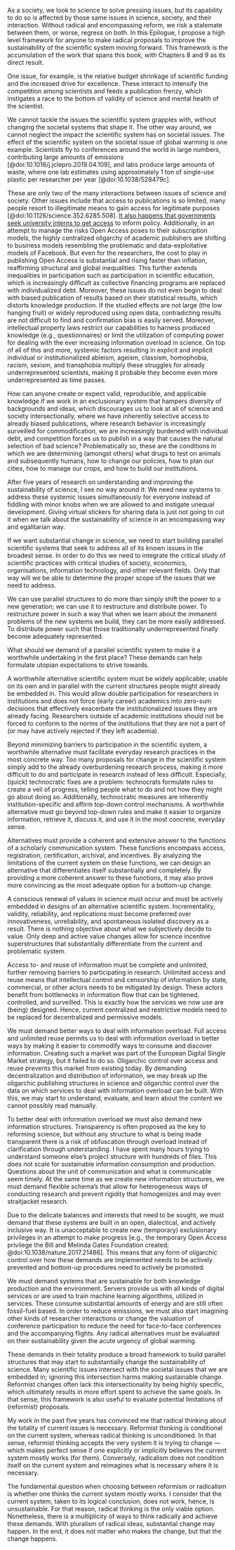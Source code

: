 <!-- Convey: We cannot fix science piecemeal, we need to fundamentally -->
<!-- alter its operating principles -->

<!-- Target: Anyone who finds science the best way of producing knowledge -->
 
<!-- Emotion: Ambivalence -->

<!-- ====================== -->

As a society, we look to science to solve pressing issues, but its
capability to do so is affected by those same issues in science,
society, and their interaction. Without radical and encompassing
reform, we risk a stalemate between them, or worse, regress on
both. In this Epilogue, I propose a high level framework for anyone to
make radical proposals to improve the sustainability of the scientific
system moving forward. This framework is the accumulation of the work that
spans this book, with Chapters 8 and 9 as its direct result.

One issue, for example, is the relative budget shrinkage of scientific
funding and the increased drive for excellence. These interact to
intensify the competition among scientists and feeds a publication
frenzy, which instigates a race to the bottom of validity of science
and mental health of the scientist.

We cannot tackle the issues the scientific system grapples with,
without changing the societal systems that shape it. The other way
around, we cannot neglect the impact the scientific system has on
societal issues. <!-- hier nog een voorbeeld --> The effect of the
scientific system on the societal issue of global warming is one
example. Scientists fly to conferences around the world in large
numbers, contributing large amounts of emissions
[@doi:10.1016/j.jclepro.2019.04.109], and labs produce large amounts
of waste, where one lab estimates using approximately 1 ton of
single-use plastic per researcher per year [@doi:10.1038/528479c].

<!-- ; the money needed to --> <!-- participate has led to a
collective debt burden of over $1.5 trillion --> <!-- in the USA for
those who cannot afford to pay it out of pocket.  --> <!--
https://www.timeshighereducation.com/comment/the-10-commandments-for-influencing-policymakers
--> These are only two of the many interactions between issues of
science and society. Other issues include that access to publications
is so limited, many people resort to illegitimate means to gain access
for legitimate purposes [@doi:10.1126/science.352.6285.508]. [It also
happens that governments seek university interns to get
access](https://therostrumblog.wordpress.com/2015/01/12/why-all-phd-students-should-do-a-policy-placement/)
to inform policy. Additionally, in an attempt to manage the risks Open
Access poses to their subscription models, the highly centralized
oligarchy of academic publishers are shifting to business models
resembling the problematic and data-exploitative models of
Facebook. But even for the researchers, the cost to play in publishing
Open Access is substantial and rising faster than inflation,
reaffirming structural and global inequalities. This further extends
inequalities in participation such as participation in scientific
education, which is increasingly difficult as collective financing
programs are replaced with individualized debt. Moreover, these issues
do not even begin to deal with biased publication of results based on
their statistical results, which distorts knowledge production. If the
studied effects are not large (the low hanging fruit) or widely
reproduced using open data, contradicting results are not difficult to
find and confirmation bias is easily served. Moreover, intellectual
property laws restrict our capabilities to harness produced knowledge
(e.g., questionnaires) or limit the utilization of computing power for
dealing with the ever increasing information overload in science. On
top of all of this and more, systemic factors resulting in explicit
and implicit individual or institutionalized ableism, ageism,
classism, homophobia, racism, sexism, and transphobia multiply these
struggles for already underrepresented scientists, making it probable
they become even more underrepresented as time passes.

<!-- , excluding many researchers from publishing with specific -->
<!-- brands (journals), which remains important for [career --> <!--
opportunities](https://peerj.com/preprints/27638) and --> <!--
misschien volgorde reflecteren aan vorige paragraaf --> How can anyone
create or expect valid, reproducible, and applicable knowledge if we
work in an exclusionary system that hampers diversity of backgrounds
and ideas, which discourages us to look at all of science and society
intersectionally, where we have inherently selective access to already
biased publications, where research behavior is increasingly
surveilled for commodification, we are increasingly burdened with
individual debt, and competition forces us to publish in a way that
causes the natural selection of bad science? Problematically so, these
are the conditions in which we are determining (amongst others) what
drugs to test on animals and subsequently humans, how to change our
policies, how to plan our cities, how to manage our crops, and how to
build our institutions.

After five years of research on understanding and improving the
sustainability of science, I see no way around it: We need new systems
to address these systemic issues simultaneously for everyone instead
of fiddling with minor knobs when we are allowed to and instigate
unequal development. Giving virtual stickers for sharing data is just
not going to cut it when we talk about the sustainability of science
in an encompassing way and egalitarian way.

If we want substantial change in science, we need to start building
parallel scientific systems that seek to address all of its known
issues in the broadest sense. In order to do this we need to integrate
the critical study of scientific practices with critical studies of
society, economics, organisations, information technology, and other
relevant fields. Only that way will we be able to determine the proper
scope of the issues that we need to address.

We can use parallel structures to do more than simply shift the power
to a new generation; we can use it to restructure and distribute
power. To restructure power in such a way that when we learn about the
immanent problems of the new systems we build, they can be more easily
addressed. To distribute power such that those traditionally
underrepresented finally become adequately represented.

What should we demand of a parallel scientific system to make it a
worthwhile undertaking in the first place? These demands can help
formulate utopian expectations to strive towards.

A worthwhile alternative scientific system must be widely applicable;
usable on its own and in parallel with the current structures people
might already be embedded in. This would allow double participation
for researchers in institutions and does not force (early career)
academics into zero-sum decisions that effectively exacerbate the
institutionalized issues they are already facing. Researchers outside
of academic institutions should not be forced to conform to the norms
of the institutions that they are not a part of (or may have actively
rejected if they left academia).

Beyond minimizing barriers to participation in the scientific system,
a worthwhile alternative must facilitate everyday research practices
in the most concrete way. Too many proposals for change in the
scientific system simply add to the already overburdening research
process, making it more difficult to do and participate in research
instead of less difficult. Especially, (quick) technocratic fixes are
a problem: technocrats formulate rules to create a veil of progress,
telling people what to do and not how they might go about doing
so. Additionally, technocratic measures are inherently
institution-specific and affirm top-down control mechanisms. A
worthwhile alternative must go beyond top-down rules and make it
easier to organize information, retrieve it, discuss it, and use it in
the most concrete, everyday sense.

Alternatives must provide a coherent and extensive answer to the
functions of a scholarly communication system. These functions
encompass access, registration, certification, archival, and
incentives. By analyzing the limitations of the current system on
these functions, we can design an alternative that differentiates
itself substantially and completely. By providing a more coherent
answer to these functions, it may also prove more convincing as the
most adequate option for a bottom-up change.  <!-- For example,
registration is --> <!-- incomplete due to biased publication. -->

<!-- Stepwise research -->
<!-- communication helps manage project progress and prevents fooling -->
<!-- oneself. By preempting the traditional publication stage, the -->
<!-- possibility arises to communicate diverse sources of content in the -->
<!-- same place. This must include things that are vital; data, code, -->
<!-- materials are all key and communicable steps of research. By -->
<!-- preempting traditional publications, researchers receive full autonomy -->
<!-- and responsibility about when and what to communicate instead of third -->
<!-- parties. All of this makes it possible to communicate research at any -->
<!-- time, anywhere, in more ways, removing artificial hurdles .  <\!-- not -->
<!-- make it more subject to audits etc -\-> -->

A conscious renewal of values in science must occur and must be
actively embedded in designs of an alternative scientific
system. Incrementality, validity, reliability, and replications must
become preferred over innovativeness, unreliability, and spontaneous
isolated discovery as a result. There is nothing objective about what
we subjectively decide to value. Only deep and active value changes
allow for science incentive superstructures that substantially
differentiate from the current and problematic system.  <!-- hier kan nog wel
geschrapt worden, best wat herhaling -->

Access to- and reuse of information must be complete and unlimited,
further removing barriers to participating in research. Unlimited
access and reuse means that intellectual control and censorship of
information by state, commercial, or other actors needs to be
mitigated by design. These actors benefit from bottlenecks in
information flow that can be tightened, controlled, and
surveilled. This is exactly how the services we now use are (being)
designed. Hence, current centralized and restrictive models need to be
replaced for decentralized and permissive models.

We must demand better ways to deal with information overload. Full
access and unlimited reuse permits us to deal with information
overload in better ways by making it easier to commodify ways to
consume and discover information. Creating such a market was part of
the European Digital Single Market strategy, but it failed to do
so. Oligarchic control over access and reuse prevents this market from
existing today. By demanding decentralization and distribution of
information, we may break up the oligarchic publishing structures in
science and oligarchic control over the data on which services to deal
with information overload can be built. With this, we may start to
understand, evaluate, and learn about the content we cannot possibly
read manually.

To better deal with information overload we must also demand new
information structures. Transparency is often proposed as the key to
reforming science, but without any structure to what is being made
transparent there is a risk of obfuscation through overload instead of
clarification through understanding. I have spent many hours trying to
understand someone else's project structure with hundreds of
files. This does not scale for sustainable information consumption and
production. Questions about the unit of communication and what is
communicable seem timely. At the same time as we create new
information structures, we must demand flexible schema's that allow
for heterogeneous ways of conducting research and prevent rigidity
that homogenizes and may even straitjacket research.

Due to the delicate balances and interests that need to be sought, we
must demand that these systems are built in an open, dialectical, and
actively inclusive way. It is unacceptable to create new (temporary)
exclusionary privileges in an attempt to make progress [e.g., the
temporary Open Access privilege the Bill and Melinda Gates Foundation
created; @doi:10.1038/nature.2017.21486]. This means that any form of
oligarchic control over how these demands are implemented needs to be
actively prevented and bottom-up procedures need to actively be
promoted.  <!-- An --> <!-- inclusive and open dialectic, if it
results in improved participation, --> <!-- may prevent groupthink and
centralized control in what paths --> <!-- alternative systems take.
--> <!-- Conversely, increasing exploitation of specific groups to -->
<!-- make progress on a domain is also unacceptable (for example, a
shift --> <!-- towards increased usage of MTurk workers [not
volunteers] who get paid --> <!-- below minimum wage, to increase
statistical power).  -->

We must demand systems that are sustainable for both
knowledge production and the environment. Servers provide us with all
kinds of digital services or are used to train machine learning
algorithms, utilized in services. These consume substantial amounts of
energy and are still often fossil-fuel based. In order to reduce
emissions, we must also start imagining other kinds of researcher
interactions or change the valuation of conference participation to
reduce the need for face-to-face conferences and the accompanying
flights. Any radical alternatives must be evaluated on their
sustainability given the acute urgency of global warming.

These demands in their totality produce a broad framework to build
parallel structures that may start to substantially change the
sustainability of science. Many scientific issues intersect with the
societal issues that we are embedded in; ignoring this
intersection harms making sustainable change. Reformist changes often
lack this intersectionality by being highly specific, which ultimately
results in more effort spent to achieve the same goals. In that sense,
this framework is also useful to evaluate potential limitations of
(reformist) proposals.

My work in the past five years has convinced me that radical thinking
about the totality of current issues is necessary. Reformist thinking
is conditional on the current system, whereas radical thinking is
unconditioned. In that sense, reformist thinking accepts the very
system it is trying to change --- which makes perfect sense if one
explicitly or implicitly believes the current system mostly works (for
them). Conversely, radicalism does not condition itself on the current
system and reimagines what is necessary where it is necessary.

The fundamental question when choosing between reformism or radicalism
is whether one thinks the current system mostly works. I consider that
the current system, taken to its logical conclusion, does not work,
hence, is unsustainable. For that reason, radical thinking is the only
viable option. Nonetheless, there is a multiplicity of ways to think
radically and achieve these demands. With pluralism of radical ideas,
substantial change may happen. In the end, it does not matter who
makes the change, but that the change happens.

